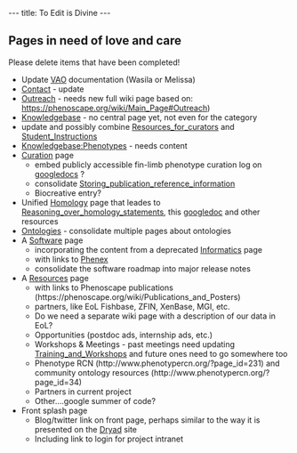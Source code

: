 ---
title: To Edit is Divine
---

==Pages in need of love and care==

Please delete items that have been completed!

* Update [[Vertebrate_Musculoskeletal_Anatomy_Ontology_.28VAO.29|VAO]] documentation (Wasila or Melissa)
* [[Contact]] - update
* [[Outreach]] - needs new full wiki page based on: https://phenoscape.org/wiki/Main_Page#Outreach)
* [[Knowledgebase]] - no central page yet, not even for the category
* update and possibly combine [[Resources_for_curators]] and [[Student_Instructions]]
* [[Knowledgebase:Phenotypes]] - needs content
* [[Curation]] page
** embed publicly accessible fin-limb phenotype curation log on [https://docs.google.com/spreadsheet/ccc?key=0Aj8NJdyb-leqdEhPRjgzakV4NWxXdWNYanFjMVJoTlE&hl=en_US#gid=0 googledocs] ?
** consolidate [[Storing_publication_reference_information]]
** Biocreative entry?
* Unified [[Homology]] page that leades to [[Reasoning_over_homology_statements]], this [https://docs.google.com/spreadsheet/ccc?key=0Apgi__7Z2km5dHQ2eTRWeEpCOWwtS2VIZC1tM2lPbUE&hl=en_US#gid=0 googledoc] and other resources
* [[Ontologies]] - consolidate multiple pages about ontologies
* A [[Software]] page
** incorporating the content from a deprecated [[Informatics]] page
** with links to [[Phenex]]
** consolidate the software roadmap into major release notes
* A [[Resources]] page
** with links to Phenoscape publications (https://phenoscape.org/wiki/Publications_and_Posters)
** partners, like EoL  Fishbase, ZFIN, XenBase, MGI, etc.
** Do we need a separate wiki page with a description of our data in EoL?
** Opportunities (postdoc ads, internship ads, etc.)
** Workshops &  Meetings - past meetings need updating [[Training_and_Workshops]] and future ones need to go somewhere too
** Phenotype RCN (http://www.phenotypercn.org/?page_id=231) and community ontology resources (http://www.phenotypercn.org/?page_id=34)
** Partners in current project
** Other....google summer of code?
* Front splash page
** Blog/twitter link on front page, perhaps similar to the way it is presented on the [http://datadryad.org/ Dryad] site
** Including link to login for project intranet